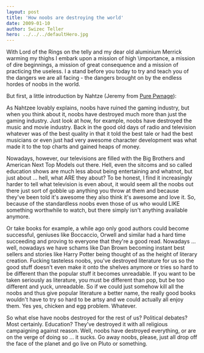 ```yaml
---
layout: post
title: 'How noobs are destroying the world'
date: 2009-01-10
author: Swizec Teller
hero: ../../../defaultHero.jpg
---
```

With Lord of the Rings on the telly and my dear old aluminium Merrick warming my thighs I embark upon a mission of high \\importance, a mission of dire beginnings, a mission of great consequence and a mission of practicing the useless. I a stand before you today to try and teach you of the dangers we are all facing - the dangers brought on by the endless hordes of noobs in the world.

But first, a little introduction by Nahtze (Jeremy from [Pure Pwnage](http://www.purepwnage.com/)):

As Nahtzee lovably explains, noobs have ruined the gaming industry, but when you think about it, noobs have destroyed much more than just the gaming industry. Just look at how, for example, noobs have destroyed the music and movie industry. Back in the good old days of radio and television whatever was of the best quality in that it told the best tale or had the best musicians or even just had very awesome character development was what made it to the top charts and gained heaps of money.

Nowadays, however, our televisions are filled with the Big Brothers and American Next Top Models out there. Hell, even the sitcoms and so called education shows are much less about being entertaining and whatnot, but just about ... hell, what ARE they about? To be honest, I find it increasingly harder to tell what television is even about, it would seem all the noobs out there just sort of gobble up anything you throw at them and because they've been told it's awesome they also think it's awesome and love it. So, because of the standardless noobs even those of us who would LIKE something worthwhile to watch, but there simply isn't anything available anymore.

Or take books for example, a while ago only good authors could become successful, geniuses like Boccaccio, Orwell and similar had a hard time succeeding and proving to everyone that they're a good read. Nowadays ... well, nowadays we have schams like Dan Brown becoming instant best sellers and stories like Harry Potter being thought of as the height of literary creation. Fucking tasteless noobs, you've destroyed literature for us so the good stuff doesn't even make it onto the shelves anymore or tries so hard to be different than the popular stuff it becomes unreadable. If you want to be taken seriously as literature, you must be different than pop, but be too different and yuck, unreadable. So if we could just somehow kill all the noobs and thus give popular literature a better name, the really good books wouldn't have to try so hard to be artsy and we could actually all enjoy them. Yes yes, chicken and egg problem. Whatever.

So what else have noobs destroyed for the rest of us? Political debates? Most certainly. Education? They've destroyed it with all religious campaigning against reason. Well, noobs have destroyed everything, or are on the verge of doing so ... it sucks. Go away noobs, please, just all drop off the face of the planet and go live on Pluto or something.